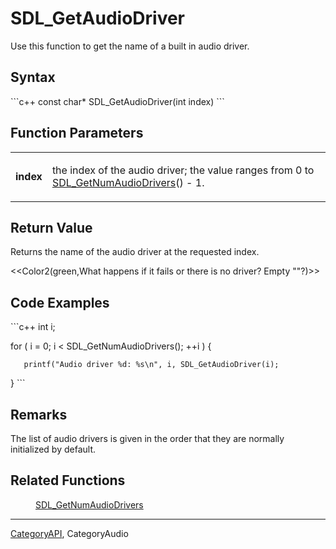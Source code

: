<!-- pragma section-numbers off -->
<!-- pragma disable-camelcase -->
= SDL_GetAudioDriver =
Use this function to get the name of a built in audio driver.


== Syntax ==
```c++
const char* SDL_GetAudioDriver(int index)
```
== Function Parameters ==
{|
|'''index''' 
|the index of the audio driver; the value ranges from 0 to [[SDL_GetNumAudioDrivers]]() - 1. 
|}


== Return Value ==
Returns the name of the audio driver at the requested index.

<<Color2(green,What happens if it fails or there is no driver?  Empty ""?)>>

== Code Examples ==
```c++
int i;

for ( i = 0; i < SDL_GetNumAudioDrivers(); ++i ) {
    printf("Audio driver %d: %s\n", i, SDL_GetAudioDriver(i);
}
```
== Remarks ==
The list of audio drivers is given in the order that they are normally initialized by default.

== Related Functions ==
: [[SDL_GetNumAudioDrivers]]

----
[[CategoryAPI]], CategoryAudio
